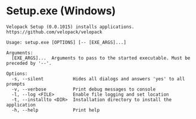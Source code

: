# Setup.exe (Windows)
```
Velopack Setup (0.0.1015) installs applications.
https://github.com/velopack/velopack

Usage: setup.exe [OPTIONS] [-- [EXE_ARGS]...]

Arguments:
  [EXE_ARGS]...  Arguments to pass to the started executable. Must be preceded by '--'.

Options:
  -s, --silent           Hides all dialogs and answers 'yes' to all prompts
  -v, --verbose          Print debug messages to console
  -l, --log <FILE>       Enable file logging and set location
  -t, --installto <DIR>  Installation directory to install the application
  -h, --help             Print help



```